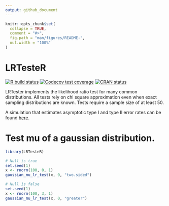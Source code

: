 ```yaml
---
output: github_document
---
```


<!-- README.md is generated from README.Rmd. Please edit that file -->

```r
knitr::opts_chunk$set(
  collapse = TRUE,
  comment = "#>",
  fig.path = "man/figures/README-",
  out.width = "100%"
)
```

# LRTesteR

<!-- badges: start -->
[![R build status](https://github.com/gmcmacran/LRTesteR/workflows/R-CMD-check/badge.svg)](https://github.com/gmcmacran/LRTesteR/actions)
[![Codecov test coverage](https://codecov.io/gh/gmcmacran/LRTesteR/branch/main/graph/badge.svg)](https://codecov.io/gh/gmcmacran/LRTesteR?branch=main)
[![CRAN status](https://www.r-pkg.org/badges/version/LRTesteR)](https://cran.r-project.org/package=LRTesteR)
<!-- badges: end -->

LRTester implements the likelihood ratio test for many common distributions. All tests rely on chi square approximation even when exact sampling distributions are known. Tests require a sample size of at least 50.

A simulation that estimates asymptotic type I and type II error rates can be found [here](https://github.com/gmcmacran/TypeOneTypeTwoSim).

# Test mu of a gaussian distribution. 

```r
library(LRTesteR)

# Null is true
set.seed(1)
x <- rnorm(100, 0, 1)
gaussian_mu_lr_test(x, 0, "two.sided")

# Null is false
set.seed(1)
x <- rnorm(100, 3, 1)
gaussian_mu_lr_test(x, 0, "greater")
```



